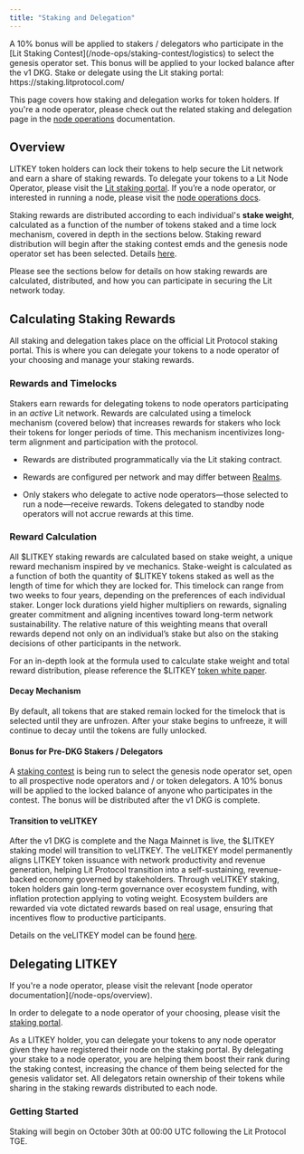 ```yaml
---
title: "Staking and Delegation"
---
```


<Note>
A 10% bonus will be applied to stakers / delegators who participate in the [Lit Staking Contest](/node-ops/staking-contest/logistics) to select the genesis operator set. This bonus will be applied to your locked balance after the v1 DKG. Stake or delegate using the Lit staking portal: https://staking.litprotocol.com/
</Note>

This page covers how staking and delegation works for token holders. If you're a node operator, please check out the related staking and delegation page in the [node operations](/node-ops/staking-and-delegation) documentation.

## Overview

LITKEY token holders can lock their tokens to help secure the Lit network and earn a share of staking rewards. To delegate your tokens to a Lit Node Operator, please visit the [Lit staking portal](https://staking.litprotocol.com/). If you’re a node operator, or interested in running a node, please visit the [node operations docs](/node-ops/overview).

Staking rewards are distributed according to each individual's **stake weight**, calculated as a function of the number of tokens staked and a time lock mechanism, covered in depth in the sections below. Staking reward distribution will begin after the staking contest emds and the genesis node operator set has been selected. Details [here](/node-ops/staking-contest/logistics).

Please see the sections below for details on how staking rewards are calculated, distributed, and how you can participate in securing the Lit network today. 

## Calculating Staking Rewards

All staking and delegation takes place on the official Lit Protocol staking portal. This is where you can delegate your tokens to a node operator of your choosing and manage your staking rewards.

### Rewards and Timelocks

Stakers earn rewards for delegating tokens to node operators participating in an *active* Lit network. Rewards are calculated using a timelock mechanism (covered below) that increases rewards for stakers who lock their tokens for longer periods of time. This mechanism incentivizes long-term alignment and participation with the protocol.

- Rewards are distributed programmatically via the Lit staking contract.

- Rewards are configured per network and may differ between [Realms](https://spark.litprotocol.com/enhancing-threshold-security-and-performance-at-scale-introducing-shadow-splicing/).

- Only stakers who delegate to active node operators—those selected to run a node—receive rewards. Tokens delegated to standby node operators will not accrue rewards at this time.

### Reward Calculation 

All \$LITKEY staking rewards are calculated based on stake weight, a unique reward mechanism inspired by ve mechanics. Stake-weight is calculated as a function of both the quantity of $LITKEY tokens staked as well as the length of time for which they are locked for. This timelock can range from two weeks to four years, depending on the preferences of each individual staker. Longer lock durations yield higher multipliers on rewards, signaling greater commitment and aligning incentives toward long-term network sustainability. The relative nature of this weighting means that overall rewards depend not only on an individual’s stake but also on the staking decisions of other participants in the network.

For an in-depth look at the formula used to calculate stake weight and total reward distribution, please reference the \$LITKEY [token white paper](https://github.com/LIT-Protocol/LITKEY-Token-Paper-v1).

#### Decay Mechanism

By default, all tokens that are staked remain locked for the timelock that is selected until they are unfrozen. After your stake begins to unfreeze, it will continue to decay until the tokens are fully unlocked. 

#### Bonus for Pre-DKG Stakers / Delegators

A [staking contest](/node-ops/staking-contest/logistics) is being run to select the genesis node operator set, open to all prospective node operators and / or token delegators. A 10% bonus will be applied to the locked balance of anyone who participates in the contest. The bonus will be distributed after the v1 DKG is complete.

#### Transition to veLITKEY

After the v1 DKG is complete and the Naga Mainnet is live, the \$LITKEY staking model will transition to veLITKEY. The veLITKEY model permanently aligns LITKEY token issuance with network productivity and revenue generation, helping Lit Protocol transition into a self-sustaining, revenue-backed economy governed by stakeholders. Through veLITKEY staking, token holders gain long-term governance over ecosystem funding, with inflation protection applying to voting weight. Ecosystem builders are rewarded via vote dictated rewards based on real usage, ensuring that incentives flow to productive participants.

Details on the veLITKEY model can be found [here](https://litprotocol.discourse.group/t/lip-001-velitkey-a-token-model-for-sovereign-economic-development/14).

## Delegating LITKEY

<Tip>
If you're a node operator, please visit the relevant [node operator documentation](/node-ops/overview).
</Tip>

In order to delegate to a node operator of your choosing, please visit the [staking portal](https://staking.litprotocol.com/). 

As a LITKEY holder, you can delegate your tokens to any node operator given they have registered their node on the staking portal. By delegating your stake to a node operator, you are helping them boost their rank during the staking contest, increasing the chance of them being selected for the genesis validator set. All delegators retain ownership of their tokens while sharing in the staking rewards distributed to each node.

### Getting Started

Staking will begin on October 30th at 00:00 UTC following the Lit Protocol TGE.